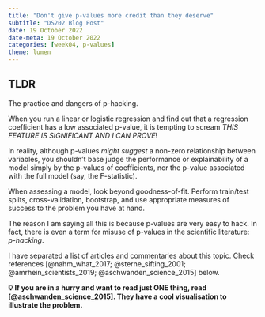 ---
title: "Don't give p-values more credit than they deserve"
subtitle: "DS202 Blog Post"
date: 19 October 2022
date-meta: 19 October 2022
categories: [week04, p-values]
theme: lumen
---

::: callout-tip
## TLDR

The practice and dangers of p-hacking.

:::

When you run a linear or logistic regression and find out that a regression coefficient has a low associated p-value, it is tempting to scream _THIS FEATURE IS SIGNIFICANT AND I CAN PROVE_!

In reality, although p-values _might suggest_ a non-zero relationship between variables, you shouldn't base judge the performance or explainability of a model simply by the p-values of coefficients, nor the p-value associated with the full model (say, the F-statistic). 

When assessing a model, look beyond goodness-of-fit. Perform train/test splits, cross-validation, bootstrap, and use appropriate measures of success to the problem you have at hand.

The reason I am saying all this is because p-values are very easy to hack. In fact, there is even a term for misuse of p-values in the scientific literature: _p-hacking_.

I have separated a list of articles and commentaries about this topic. Check references [@nahm_what_2017; @sterne_sifting_2001; @amrhein_scientists_2019; @aschwanden_science_2015] below.

**💡 If you are in a hurry and want to read just ONE thing, read [@aschwanden_science_2015]. They have a cool visualisation to illustrate the problem.**